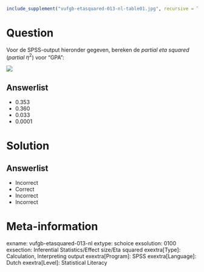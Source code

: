 ```{r, echo = FALSE, results = "hide"}
include_supplement("vufgb-etasquared-013-nl-table01.jpg", recursive = TRUE)
```

Question
========

Voor de SPSS-output hieronder gegeven, bereken de *partial eta squared* ($partial$ $\eta^{2}$) voor “GPA”: 

![](vufgb-etasquared-013-nl-table01.jpg)
  
Answerlist
----------
* 0.353
* 0.360
* 0.033
* 0.0001

Solution
========

Answerlist
----------
* Incorrect
* Correct
* Incorrect
* Incorrect

Meta-information
================
exname: vufgb-etasquared-013-nl
extype: schoice
exsolution: 0100
exsection: Inferential Statistics/Effect size/Eta squared
exextra[Type]: Calculation, Interpreting output
exextra[Program]: SPSS
exextra[Language]: Dutch
exextra[Level]: Statistical Literacy